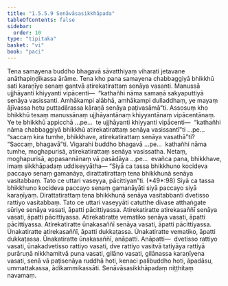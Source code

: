 ```yaml
---
title: "1.5.5.9 Senāvāsasikkhāpada"
tableOfContents: false
sidebar:
  order: 10
type: "tipitaka"
basket: "vi"
book: "paci"
---
```



<DynamicBreadcrumb />

<Division number="317" book="paci">

<Paragraph number="995" book="paci">
Tena samayena buddho bhagavā sāvatthiyaṃ viharati jetavane anāthapiṇḍikassa ārāme. Tena kho pana samayena chabbaggiyā bhikkhū sati karaṇīye senaṃ gantvā atirekatirattaṃ senāya vasanti. Manussā ujjhāyanti khiyyanti vipācenti—  “kathañhi nāma samaṇā sakyaputtiyā senāya vasissanti. Amhākampi alābhā, amhākampi dulladdhaṃ, ye mayaṃ ājīvassa hetu puttadārassa kāraṇā senāya paṭivasāmā”ti.
</Paragraph>

<Paragraph number="996" book="paci">
Assosuṃ kho bhikkhū tesaṃ manussānaṃ ujjhāyantānaṃ khiyyantānaṃ vipācentānaṃ. Ye te bhikkhū appicchā …pe…  te ujjhāyanti khiyyanti vipācenti—  “kathañhi nāma chabbaggiyā bhikkhū atirekatirattaṃ senāya vasissantī”ti …pe…  “saccaṃ kira tumhe, bhikkhave, atirekatirattaṃ senāya vasathā”ti? “Saccaṃ, bhagavā”ti. Vigarahi buddho bhagavā …pe…  kathañhi nāma tumhe, moghapurisā, atirekatirattaṃ senāya vasissatha. Netaṃ, moghapurisā, appasannānaṃ vā pasādāya …pe…  evañca pana, bhikkhave, imaṃ sikkhāpadaṃ uddiseyyātha—
</Paragraph>

</Division>
<Division number="318" book="paci">

<Paragraph number="997" book="paci">
<Emphasis>“Siyā ca tassa bhikkhuno kocideva paccayo senaṃ gamanāya, dirattatirattaṃ tena bhikkhunā senāya vasitabbaṃ. Tato ce uttari vaseyya, pācittiyan”</Emphasis>ti. (*49*:<Emphasis>98</Emphasis>)
</Paragraph>

</Division>
<Division number="319" book="paci">

<Paragraph number="998" book="paci">
<Emphasis>Siyā ca tassa bhikkhuno kocideva paccayo senaṃ gamanāyā</Emphasis>ti siyā paccayo siyā karaṇīyaṃ.
</Paragraph>

<Paragraph number="999" book="paci">
<Emphasis>Dirattatirattaṃ tena bhikkhunā senāya vasitabban</Emphasis>ti dvetisso rattiyo vasitabbaṃ.
</Paragraph>

<Paragraph number="1000" book="paci">
<Emphasis>Tato ce uttari vaseyyā</Emphasis>ti catutthe divase atthaṅgate sūriye senāya vasati, āpatti pācittiyassa.
</Paragraph>

</Division>
<Division number="320" book="paci">

<Paragraph number="1001" book="paci">
Atirekatiratte atirekasaññī senāya vasati, āpatti pācittiyassa. Atirekatiratte vematiko senāya vasati, āpatti pācittiyassa. Atirekatiratte ūnakasaññī senāya vasati, āpatti pācittiyassa.
</Paragraph>

<Paragraph number="1002" book="paci">
Ūnakatiratte atirekasaññī, āpatti dukkaṭassa. Ūnakatiratte vematiko, āpatti dukkaṭassa. Ūnakatiratte ūnakasaññī, anāpatti.
</Paragraph>

</Division>
<Division number="321" book="paci">

<Paragraph number="1003" book="paci">
Anāpatti—  dvetisso rattiyo vasati, ūnakadvetisso rattiyo vasati, dve rattiyo vasitvā tatiyāya rattiyā purāruṇā nikkhamitvā puna vasati, gilāno vasati, gilānassa karaṇīyena vasati, senā vā paṭisenāya ruddhā hoti, kenaci palibuddho hoti, āpadāsu, ummattakassa, ādikammikassāti.

</Paragraph>
</Division>

<Paragraph number="1004" type="center" book="paci">
Senāvāsasikkhāpadaṃ niṭṭhitaṃ navamaṃ.
</Paragraph>
